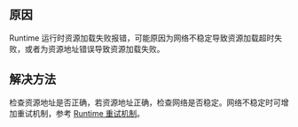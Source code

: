 
<ErrorCodeTitle code='RUNTIME-008'/>

## 原因

Runtime 运行时资源加载失败报错，可能原因为网络不稳定导致资源加载超时失败，或者为资源地址错误导致资源加载失败。


## 解决方法

检查资源地址是否正确，若资源地址正确，检查网络是否稳定。网络不稳定时可增加重试机制，参考 [Runtime 重试机制](zh/plugin/plugins/retry-plugin.html)。
 